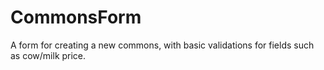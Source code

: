 
<Meta
  title="components/Commons/CommonsForm"
  component={CommonsForm}
/>

# CommonsForm

A form for creating a new commons, with basic validations for fields such as cow/milk price.

<Canvas>
  <Story name="uncontrolled">
    <CommonsForm submitAction={action("submit")} />
  </Story>
</Canvas>
